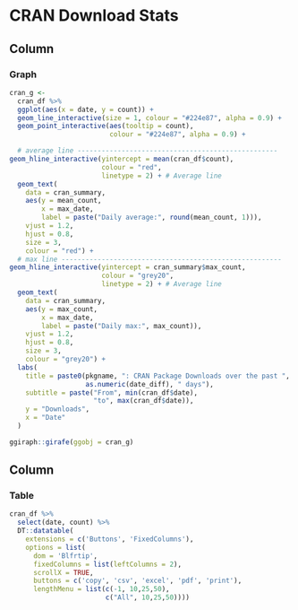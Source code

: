 CRAN Download Stats
=======================================================================

Column {data-width=650}
-----------------------------------------------------------------------

### Graph
```{r}
cran_g <-
  cran_df %>%
  ggplot(aes(x = date, y = count)) +
  geom_line_interactive(size = 1, colour = "#224e87", alpha = 0.9) +
  geom_point_interactive(aes(tooltip = count),
                         colour = "#224e87", alpha = 0.9) +

  # average line --------------------------------------------------
geom_hline_interactive(yintercept = mean(cran_df$count),
                       colour = "red",
                       linetype = 2) + # Average line
  geom_text(
    data = cran_summary,
    aes(y = mean_count,
        x = max_date,
        label = paste("Daily average:", round(mean_count, 1))),
    vjust = 1.2,
    hjust = 0.8,
    size = 3,
    colour = "red") +
  # max line -------------------------------------------------------
geom_hline_interactive(yintercept = cran_summary$max_count,
                       colour = "grey20",
                       linetype = 2) + # Average line
  geom_text(
    data = cran_summary,
    aes(y = max_count,
        x = max_date,
        label = paste("Daily max:", max_count)),
    vjust = 1.2,
    hjust = 0.8,
    size = 3,
    colour = "grey20") +
  labs(
    title = paste0(pkgname, ": CRAN Package Downloads over the past ",
                   as.numeric(date_diff), " days"),
    subtitle = paste("From", min(cran_df$date),
                     "to", max(cran_df$date)),
    y = "Downloads",
    x = "Date"
  )

ggiraph::girafe(ggobj = cran_g)
```

Column {data-width=350}
-----------------------------------------------------------------------

### Table

```{r}
cran_df %>%
  select(date, count) %>%
  DT::datatable(
    extensions = c('Buttons', 'FixedColumns'),
    options = list(
      dom = 'Blfrtip',
      fixedColumns = list(leftColumns = 2),
      scrollX = TRUE,
      buttons = c('copy', 'csv', 'excel', 'pdf', 'print'),
      lengthMenu = list(c(-1, 10,25,50),
                        c("All", 10,25,50))))
```
